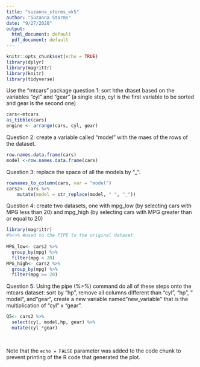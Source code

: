 ```yaml
---
title: "suzanna_storms_wk5"
author: "Suzanna Storms"
date: "9/27/2020"
output:
  html_document: default
  pdf_document: default
---
```


```r
knitr::opts_chunk$set(echo = TRUE)
library(dplyr)
library(magrittr)
library(knitr)
library(tidyverse)
```



Use the "mtcars" package
question 1: sort hthe dtaset based on the variables "cyl" and "gear" (a single step, cyl is the first variable to be sorted and gear is the second one)

```r
cars<-mtcars
as_tibble(cars)
engine <- arrange(cars, cyl, gear)
```
Question 2: create a variable called "model" with the maes of the rows of the dataset.
```r
row.names.data.frame(cars)
model <-row.names.data.frame(cars)
```

Question 3: replace the space of all the models by "_".
```r
rownames_to_column(cars, var = "model")
cars2<- cars %>%
    mutate(model = str_replace(model, " ", "_"))
```
Question 4: create two datasets, one with mpg_low (by selecting cars with MPG less than 20) and mpg_high (by selecting cars with MPG greater than or equal to 20)

```r
library(magrittr)
#%<>% #used to the PIPE to the original dataset
  
MPG_low<- cars2 %>%
  group_by(mpg) %>%
  filter(mpg < 20)
MPG_high<- cars2 %>%
  group_by(mpg) %>%
  filter(mpg >= 20)

```
Question 5:
Using the pipe (%>%) command do all of these steps onto the mtcars dataset: sort by “hp”, remove all columns different than “cyl”, “hp”, " model“, and”gear“, create a new variable named”new_variable" that is the multiplication of “cyl” x “gear”.

```r
Q5<- cars2 %>%
  select(cyl, model,hp, gear) %>%
  mutate(cyl *gear)
  
  

```


Note that the `echo = FALSE` parameter was added to the code chunk to prevent printing of the R code that generated the plot.
